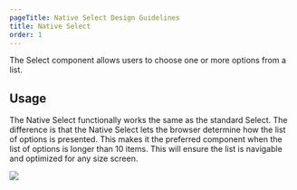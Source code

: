 ```yaml
---
pageTitle: Native Select Design Guidelines
title: Native Select
order: 1
---
```



<PageContent componentName="native_select" type="design">

<LeadParagraph>
  The Select component allows users to choose one or more options from a list.
</LeadParagraph>

## Usage

The Native Select functionally works the same as the standard Select. The difference is that the Native Select lets the browser determine how the list of options is presented. This makes it the preferred component when the list of options is longer than 10 items. This will ensure the list is navigable and optimized for any size screen.

![](../../images/inputs/native-select-example.png)

</PageContent>
